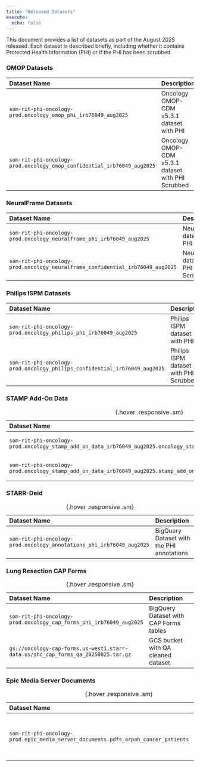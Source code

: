 ```yaml
---
title: "Released Datasets"
execute:
  echo: false
---
```

This document provides a list of datasets as part of the August 2025 released. Each dataset is described briefly, including whether it contains Protected Health Information (PHI) or if the PHI has been scrubbed. 

### OMOP Datasets
| Dataset Name | Description |
|:------------|:------------|
| `som-rit-phi-oncology-prod.oncology_omop_phi_irb76049_aug2025`| Oncology OMOP-CDM v5.3.1 dataset with PHI| 
| `som-rit-phi-oncology-prod.oncology_omop_confidential_irb76049_aug2025`| Oncology OMOP-CDM v5.3.1 dataset with PHI Scrubbed|


### NeuralFrame Datasets
| Dataset Name | Description |
|:------------|:------------|
| `som-rit-phi-oncology-prod.oncology_neuralframe_phi_irb76049_aug2025`| NeuralFrame dataset with PHI | 
| `som-rit-phi-oncology-prod.oncology_neuralframe_confidential_irb76049_aug2025`| NeuralFrame dataset with PHI Scrubbed |

### Philips ISPM Datasets
| Dataset Name | Description |
|:------------|:------------|
| `som-rit-phi-oncology-prod.oncology_philips_phi_irb76049_aug2025`| Philips ISPM dataset with PHI | 
| `som-rit-phi-oncology-prod.oncology_philips_confidential_irb76049_aug2025`| Philips ISPM dataset with PHI Scrubbed |

### STAMP Add-On Data
| Dataset Name | Description |
|:------------|:------------|
|`som-rit-phi-oncology-prod.oncology_stamp_add_on_data_irb76049_aug2025.oncology_stamp_add_on_data_phi`| STAMP add on dataset with PHI | 
|`som-rit-phi-oncology-prod.oncology_stamp_add_on_data_irb76049_aug2025.stamp_add_on_data_confidential`| STAMP add on dataset Scrubbed |
:  {.hover .responsive .sm}

### STARR-Deid
| Dataset Name | Description |
|:------------|:------------|
|`som-rit-phi-oncology-prod.oncology_annotations_phi_irb76049_aug2025`| BigQuery Dataset with the PHI annotations| 
:  {.hover .responsive .sm}

### Lung Resection CAP Forms

| Dataset Name | Description |
|:------------|:------------|
|`som-rit-phi-oncology-prod.oncology_cap_forms_phi_irb76049_aug2025`| BigQuery Dataset with CAP Forms tables| 
|`gs://oncology-cap-forms.us-west1.starr-data.us/shc_cap_forms_qa_20250825.tar.gz`| GCS bucket with QA cleaned dataset |
:  {.hover .responsive .sm}

### Epic Media Server Documents
| Dataset Name | Description |
|:------------|:------------|
|`som-rit-phi-oncology-prod.epic_media_server_documents.pdfs_arpah_cancer_patients`| BigQuery Dataset with Epic Media Server Documents | 
:  {.hover .responsive .sm}